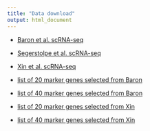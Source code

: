 ```yaml
---
title: "Data download"
output: html_document
---
```


* [Baron et al. scRNA-seq](https://github.com/chencxxy28/Data/raw/main/data_InteRD/baron.rds)

* [Segerstolpe et al. scRNA-seq](https://github.com/chencxxy28/Data/raw/main/data_InteRD/segerstolpe.rds)

* [Xin et al. scRNA-seq](https://github.com/chencxxy28/Data/raw/main/data_InteRD/Xin_nonD.rds)

* [list of 20 marker genes selected from Baron](https://github.com/chencxxy28/Data/raw/main/data_InteRD/list_markerbaron20.rds)

* [list of 40 marker genes selected from Baron](https://github.com/chencxxy28/Data/blob/main/data_InteRD/list_markerbaron40.rds)

* [list of 20 marker genes selected from Xin](https://github.com/chencxxy28/Data/raw/main/data_InteRD/list_markerxin20.rds)

* [list of 40 marker genes selected from Xin](https://github.com/chencxxy28/Data/raw/main/data_InteRD/list_markerxin40.rds)
